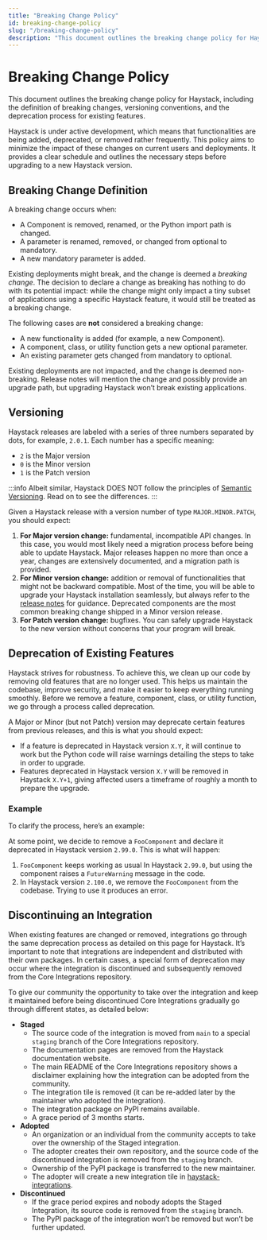 ```yaml
---
title: "Breaking Change Policy"
id: breaking-change-policy
slug: "/breaking-change-policy"
description: "This document outlines the breaking change policy for Haystack, including the definition of breaking changes, versioning conventions, and the deprecation process for existing features."
---
```


# Breaking Change Policy

This document outlines the breaking change policy for Haystack, including the definition of breaking changes, versioning conventions, and the deprecation process for existing features.

Haystack is under active development, which means that functionalities are being added, deprecated, or removed rather frequently. This policy aims to minimize the impact of these changes on current users and deployments. It provides a clear schedule and outlines the necessary steps before upgrading to a new Haystack version.

## Breaking Change Definition

A breaking change occurs when:

- A Component is removed, renamed, or the Python import path is changed.
- A parameter is renamed, removed, or changed from optional to mandatory.
- A new mandatory parameter is added.

Existing deployments might break, and the change is deemed a _breaking change_. The decision to declare a change as breaking has nothing to do with its potential impact: while the change might only impact a tiny subset of applications using a specific Haystack feature, it would still be treated as a breaking change.

The following cases are **not** considered a breaking change:

- A new functionality is added (for example, a new Component).
- A component, class, or utility function gets a new optional parameter.
- An existing parameter gets changed from mandatory to optional.

Existing deployments are not impacted, and the change is deemed non-breaking. Release notes will mention the change and possibly provide an upgrade path, but upgrading Haystack won’t break existing applications.

## Versioning

Haystack releases are labeled with a series of three numbers separated by dots, for example, `2.0.1`. Each number has a specific meaning:

- `2` is the Major version
- `0` is the Minor version
- `1` is the Patch version

:::info
Albeit similar, Haystack DOES NOT follow the principles of [Semantic Versioning](https://semver.org). Read on to see the differences.
:::

Given a Haystack release with a version number of type `MAJOR.MINOR.PATCH`, you should expect:

1. **For Major version change:** fundamental, incompatible API changes. In this case, you would most likely need a migration process before being able to update Haystack. Major releases happen no more than once a year, changes are extensively documented, and a migration path is provided.
2. **For Minor version change:** addition or removal of functionalities that might not be backward compatible. Most of the time, you will be able to upgrade your Haystack installation seamlessly, but always refer to the [release notes](https://github.com/deepset-ai/haystack/releases) for guidance. Deprecated components are the most common breaking change shipped in a Minor version release.
3. **For Patch version change:** bugfixes. You can safely upgrade Haystack to the new version without concerns that your program will break.

## Deprecation of Existing Features

Haystack strives for robustness. To achieve this, we clean up our code by removing old features that are no longer used. This helps us maintain the codebase, improve security, and make it easier to keep everything running smoothly. Before we remove a feature, component, class, or utility function, we go through a process called deprecation.

A Major or Minor (but not Patch) version may deprecate certain features from previous releases, and this is what you should expect:

- If a feature is deprecated in Haystack version `X.Y`, it will continue to work but the Python code will raise warnings detailing the steps to take in order to upgrade.
- Features deprecated in Haystack version `X.Y` will be removed in Haystack `X.Y+1`, giving affected users a timeframe of roughly a month to prepare the upgrade.

### Example

To clarify the process, here’s an example:

At some point, we decide to remove a `FooComponent` and declare it deprecated in Haystack version `2.99.0`. This is what will happen:

1. `FooComponent` keeps working as usual In Haystack `2.99.0`, but using the component raises a `FutureWarning` message in the code.
2. In Haystack version `2.100.0`, we remove the `FooComponent` from the codebase. Trying to use it produces an error.

## Discontinuing an Integration

When existing features are changed or removed, integrations go through the same deprecation process as detailed on this page for Haystack. It’s important to note that integrations are independent and distributed with their own packages. In certain cases, a special form of deprecation may occur where the integration is discontinued and subsequently removed from the Core Integrations repository.

To give our community the opportunity to take over the integration and keep it maintained before being discontinued Core Integrations gradually go through different states, as detailed below:

- **Staged**
  - The source code of the integration is moved from `main` to a special `staging` branch of the Core Integrations repository.
  - The documentation pages are removed from the Haystack documentation website.
  - The main README of the Core Integrations repository shows a disclaimer explaining how the integration can be adopted from the community.
  - The integration tile is removed (it can be re-added later by the maintainer who adopted the integration).
  - The integration package on PyPI remains available.
  - A grace period of 3 months starts.
- **Adopted**
  - An organization or an individual from the community accepts to take over the ownership of the Staged integration.
  - The adopter creates their own repository, and the source code of the discontinued integration is removed from the `staging` branch.
  - Ownership of the PyPI package is transferred to the new maintainer.
  - The adopter will create a new integration tile in [haystack-integrations](https://github.com/deepset-ai/haystack-integrations).
- **Discontinued**
  - If the grace period expires and nobody adopts the Staged Integration, its source code is removed from the `staging` branch.
  - The PyPI package of the integration won’t be removed but won’t be further updated.
